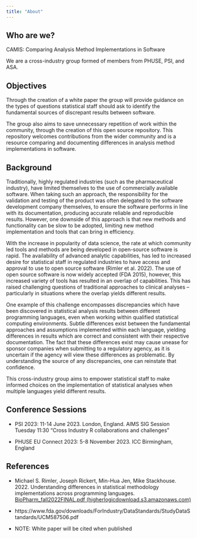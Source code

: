 ```yaml
---
title: "About"
---
```


## Who are we?

CAMIS: Comparing Analysis Method Implementations in Software

We are a cross-industry group formed of members from PHUSE, PSI, and ASA.

## Objectives

Through the creation of a white paper the group will provide guidance on the types of questions statistical staff should ask to identify the fundamental sources of discrepant results between software.

The group also aims to save unnecessary repetition of work within the community, through the creation of this open source repository. This repository welcomes contributions from the wider community and is a resource comparing and documenting differences in analysis method implementations in software.

## Background

Traditionally, highly regulated industries (such as the pharmaceutical industry), have limited themselves to the use of commercially available software. When taking such an approach, the responsibility for the validation and testing of the product was often delegated to the software development company themselves, to ensure the software performs in line with its documentation, producing accurate reliable and reproducible results. However, one downside of this approach is that new methods and functionality can be slow to be adopted, limiting new method implementation and tools that can bring in efficiency.

With the increase in popularity of data science, the rate at which community led tools and methods are being developed in open-source software is rapid. The availability of advanced analytic capabilities, has led to increased desire for statistical staff in regulated industries to have access and approval to use to open source software (Rimler et al. 2022). The use of open source software is now widely accepted (FDA 2015), however, this increased variety of tools has resulted in an overlap of capabilities. This has raised challenging questions of traditional approaches to clinical analyses -- particularly in situations where the overlap yields different results.

One example of this challenge encompasses discrepancies which have been discovered in statistical analysis results between different programming languages, even when working within qualified statistical computing environments. Subtle differences exist between the fundamental approaches and assumptions implemented within each language, yielding differences in results which are correct and consistent with their respective documentation. The fact that these differences exist may cause unease for sponsor companies when submitting to a regulatory agency, as it is uncertain if the agency will view these differences as problematic. By understanding the source of any discrepancies, one can reinstate that confidence.

This cross-industry group aims to empower statistical staff to make informed choices on the implementation of statistical analyses when multiple languages yield different results.

## Conference Sessions

-   PSI 2023: 11-14 June 2023. London, England. AIMS SIG Session Tuesday 11:30 "Cross Industry R collaborations and challenges"

-   PHUSE EU Connect 2023: 5-8 November 2023. ICC Birmingham, England

## References

-   Michael S. Rimler, Joseph Rickert, Min-Hua Jen, Mike Stackhouse. 2022. Understanding differences in statistical methodology implementations across programming languages. [BioPharm_fall2022FINAL.pdf (higherlogicdownload.s3.amazonaws.com)](https://higherlogicdownload.s3.amazonaws.com/AMSTAT/fa4dd52c-8429-41d0-abdf-0011047bfa19/UploadedImages/BIOP%20Report/BioPharm_fall2022FINAL.pdf)

-   https://www.fda.gov/downloads/ForIndustry/DataStandards/StudyDataStandards/UCM587506.pdf

-   NOTE: White paper will be cited when published
